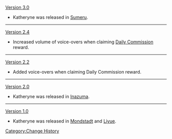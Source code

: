 [[Version 3.0]]
* Katheryne was released in [[Sumeru]].
----
[[Version 2.4]]
* Increased volume of voice-overs when claiming [[Daily Commission]] reward.
----
[[Version 2.2]]
* Added voice-overs when claiming Daily Commission reward.
----
[[Version 2.0]]
* Katheryne was released in [[Inazuma]].
----
[[Version 1.0]]
* Katheryne was released in [[Mondstadt]] and [[Liyue]].
<noinclude>[[Category:Change History]]</noinclude>